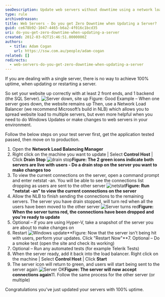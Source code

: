 ```yaml
---
seoDescription: Update web servers without downtime using a network load balancer and follow these steps to ensure 100% uptime.
type: rule
archivedreason:
title: Web Servers - Do you get Zero Downtime when Updating a Server?
guid: ce678b92-1047-4465-b6a2-4f016c1bcd35
uri: do-you-get-zero-downtime-when-updating-a-server
created: 2012-03-02T15:46:51.0000000Z
authors:
  - title: Adam Cogan
    url: https://ssw.com.au/people/adam-cogan
related: []
redirects:
  - web-servers-do-you-get-zero-downtime-when-updating-a-server
---
```


If you are dealing with a single server, there is no way to achieve 100% uptime, when updating or restarting a server.

So set your website up correctly with at least 2 front ends, and 1 backend (the SQL Server).
![Server down, site up](Server-down-Site-up.jpg) Figure: Good Example – When one server goes down, the website remains up
Then, use a Network Load Balancer (we recommend Microsoft’s build in NLB) which allows you to spread website load to multiple servers, but even more helpful when you need to do Windows Updates or make changes to web servers in your environment.

Follow the below steps on your test server first, get the application tested passed, then move on to production.

1. Open the **Network Load Balancing Manager**
2. Right click on the machine you want to update | Select **Control Host** | Click **Drain Stop** ![drain stop](Server-drainstop.jpg)**Figure: The 2 green icons indicate both servers are live with users - Do a drain stop on the server you want to make changes too**
3. To view the current connections on the server, open a command prompt and enter netstat -an. You will be able to see the connections list dropping as users are sent to the other server ![netstat](Server-netstat.jpg)**Figure: Run "netstat -an" to view the current connections on the server**
4. Allow the NLB to finish sending the connections to the remaining servers. The server you have drain stopped, will turn red when all the users have been moved to the other server
   ![Server turns red](Server-red.jpg)**Figure: When the server turns red, the connections have been dropped and you're ready to update**
5. Optional – if you are using Hyper-V, take a snapshot of the server you are about to make changes on
6. Restart
   ![Windows update](Server-restart.jpg)**Figure: Now that the server isn't being hit with users, perform your updates. Click "Restart Now"**7. Optional – Do a smoke test (open the site and check its working)
7. Optional – Run any automated tests (for example Telerik Tests)
8. When the server ready, add it back into the load balancer. Right click on the machine | Select **Control Host** | Click **Start**
9. The server icon will return to green, and users will start being sent to the server again
   ![Server OK](Server-green.jpg)**Figure: The server will now accept connections again**11. Follow the same process for the other server (or multiple)

Congratulations you've just updated your servers with 100% uptime.